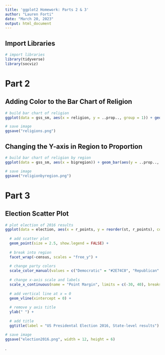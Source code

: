 ---
title: 'ggplot2 Homework: Parts 2 & 3'
author: "Lauren Forti"
date: "March 20, 2023"
output: html_document
---

## Import Libraries
```{r warnings=FALSE}
# import libraries
library(tidyverse)
library(socviz)
```


# **Part 2**
## Adding Color to the Bar Chart of Religion
```{r}
# build bar chart of religion
ggplot(data = gss_sm, aes(x = religion, y = ..prop.., group = 1)) + geom_bar(aes(fill = factor(..x..)), show.legend = FALSE)

# save image
ggsave("religions.png")
```


## Changing the Y-axis in Region to Proportion
```{r}
# build bar chart of religion by region
ggplot(data = gss_sm, aes(x = bigregion)) + geom_bar(aes(y = ..prop.., group = religion, fill = religion), position = "dodge")

# save image
ggsave("religionbyregion.png")
```



# **Part 3**
## Election Scatter Plot
```{r warnings=FALSE}
# plot election of 2016 results
ggplot(data = election, aes(x = r_points, y = reorder(st, r_points), color = party)) +
  
  # add scatter plot
  geom_point(size = 2.5, show.legend = FALSE) +
  
  # break into region
  facet_wrap(~census, scales = "free_y") +
  
  # change party colors
  scale_color_manual(values = c("Democratic" = "#2E74C0", "Republican" = "#CB454A")) +
  
  # change x-axis scale and labels
  scale_x_continuous(name = "Point Margin", limits = c(-30, 40), breaks = c(-30, -20, -10, 0, 10, 20, 30, 40), labels = c("30\n(Clinton)", 20, 10, 0, 10, 20, 30, "40\n(Trump)")) +
  
  # add vertical line at x = 0
  geom_vline(xintercept = 0) +
  
  # remove y axis title
  ylab(" ") +  
  
  # add title
  ggtitle(label = "US Presidental Election 2016, State-level results")

# save image
ggsave("election2016.png", width = 12, height = 6)
```

.